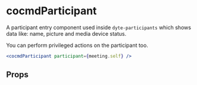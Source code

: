 # cocmdParticipant

A participant entry component used inside `dyte-participants` which shows data
like: name, picture and media device status.

You can perform privileged actions on the participant too.

```jsx
<cocmdParticipant participant={meeting.self} />
```

## Props

<PropsTable of="dyte-participant" />
